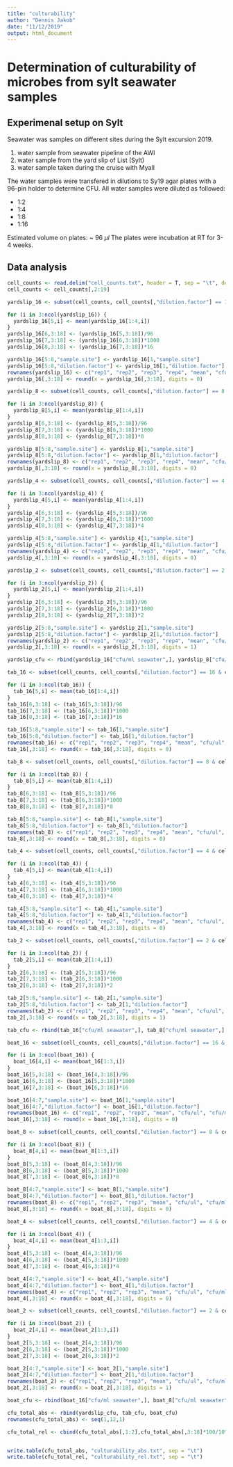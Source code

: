```yaml
---
title: "culturability"
author: "Dennis Jakob"
date: "11/12/2019"
output: html_document
---
```


# Determination of culturability of microbes from sylt seawater samples

## Experimenal setup on Sylt

Seawater was samples on different sites during the Sylt excursion 2019.

1. water sample from seawater pipeline of the AWI
2. water sample from the yard slip of List (Sylt)
3. water sample taken during the cruise with MyaII

The water samples were transfered in dilutions to Sy19 agar plates with a 96-pin holder to determine CFU.
All water samples were diluted as followed:

- 1:2
- 1:4
- 1:8
- 1:16

Estimated volume on plates: ~ 96 $\mu l$
The plates were incubation at RT for 3-4 weeks.

## Data analysis

```r
cell_counts <- read.delim("cell_counts.txt", header = T, sep = "\t", dec = ",")
cell_counts <- cell_counts[,2:19]
```

```r
yardslip_16 <- subset(cell_counts, cell_counts[,"dilution.factor"] == 16 & cell_counts[,"sample.site"] == "yard slip")

for (i in 3:ncol(yardslip_16)) {
  yardslip_16[5,i] <- mean(yardslip_16[1:4,i])
}
yardslip_16[6,3:18] <- (yardslip_16[5,3:18])/96
yardslip_16[7,3:18] <- (yardslip_16[6,3:18])*1000
yardslip_16[8,3:18] <- (yardslip_16[7,3:18])*16

yardslip_16[5:8,"sample.site"] <- yardslip_16[1,"sample.site"]
yardslip_16[5:8,"dilution.factor"] <- yardslip_16[1,"dilution.factor"]
rownames(yardslip_16) <- c("rep1", "rep2", "rep3", "rep4", "mean", "cfu/ul", "cfu/ml sample", "cfu/ml seawater")
yardslip_16[,3:18] <- round(x = yardslip_16[,3:18], digits = 0)
```

```r
yardslip_8 <- subset(cell_counts, cell_counts[,"dilution.factor"] == 8 & cell_counts[,"sample.site"] == "yard slip")

for (i in 3:ncol(yardslip_8)) {
  yardslip_8[5,i] <- mean(yardslip_8[1:4,i])
}
yardslip_8[6,3:18] <- (yardslip_8[5,3:18])/96
yardslip_8[7,3:18] <- (yardslip_8[6,3:18])*1000
yardslip_8[8,3:18] <- (yardslip_8[7,3:18])*8

yardslip_8[5:8,"sample.site"] <- yardslip_8[1,"sample.site"]
yardslip_8[5:8,"dilution.factor"] <- yardslip_8[1,"dilution.factor"]
rownames(yardslip_8) <- c("rep1", "rep2", "rep3", "rep4", "mean", "cfu/ul", "cfu/ml sample", "cfu/ml seawater")
yardslip_8[,3:18] <- round(x = yardslip_8[,3:18], digits = 0)
```

```r
yardslip_4 <- subset(cell_counts, cell_counts[,"dilution.factor"] == 4 & cell_counts[,"sample.site"] == "yard slip")

for (i in 3:ncol(yardslip_4)) {
  yardslip_4[5,i] <- mean(yardslip_4[1:4,i])
}
yardslip_4[6,3:18] <- (yardslip_4[5,3:18])/96
yardslip_4[7,3:18] <- (yardslip_4[6,3:18])*1000
yardslip_4[8,3:18] <- (yardslip_4[7,3:18])*4

yardslip_4[5:8,"sample.site"] <- yardslip_4[1,"sample.site"]
yardslip_4[5:8,"dilution.factor"] <- yardslip_4[1,"dilution.factor"]
rownames(yardslip_4) <- c("rep1", "rep2", "rep3", "rep4", "mean", "cfu/ul", "cfu/ml sample", "cfu/ml seawater")
yardslip_4[,3:18] <- round(x = yardslip_4[,3:18], digits = 0)
```

```r
yardslip_2 <- subset(cell_counts, cell_counts[,"dilution.factor"] == 2 & cell_counts[,"sample.site"] == "yard slip")

for (i in 3:ncol(yardslip_2)) {
  yardslip_2[5,i] <- mean(yardslip_2[1:4,i])
}
yardslip_2[6,3:18] <- (yardslip_2[5,3:18])/96
yardslip_2[7,3:18] <- (yardslip_2[6,3:18])*1000
yardslip_2[8,3:18] <- (yardslip_2[7,3:18])*2

yardslip_2[5:8,"sample.site"] <- yardslip_2[1,"sample.site"]
yardslip_2[5:8,"dilution.factor"] <- yardslip_2[1,"dilution.factor"]
rownames(yardslip_2) <- c("rep1", "rep2", "rep3", "rep4", "mean", "cfu/ul", "cfu/ml sample", "cfu/ml seawater")
yardslip_2[,3:18] <- round(x = yardslip_2[,3:18], digits = 1)
```

```r
yardslip_cfu <- rbind(yardslip_16["cfu/ml seawater",], yardslip_8["cfu/ml seawater",], yardslip_4["cfu/ml seawater",], yardslip_2["cfu/ml seawater",])
```

```r
tab_16 <- subset(cell_counts, cell_counts[,"dilution.factor"] == 16 & cell_counts[,"sample.site"] == "tab")

for (i in 3:ncol(tab_16)) {
  tab_16[5,i] <- mean(tab_16[1:4,i])
}
tab_16[6,3:18] <- (tab_16[5,3:18])/96
tab_16[7,3:18] <- (tab_16[6,3:18])*1000
tab_16[8,3:18] <- (tab_16[7,3:18])*16

tab_16[5:8,"sample.site"] <- tab_16[1,"sample.site"]
tab_16[5:8,"dilution.factor"] <- tab_16[1,"dilution.factor"]
rownames(tab_16) <- c("rep1", "rep2", "rep3", "rep4", "mean", "cfu/ul", "cfu/ml sample", "cfu/ml seawater")
tab_16[,3:18] <- round(x = tab_16[,3:18], digits = 0)
```

```r
tab_8 <- subset(cell_counts, cell_counts[,"dilution.factor"] == 8 & cell_counts[,"sample.site"] == "tab")

for (i in 3:ncol(tab_8)) {
  tab_8[5,i] <- mean(tab_8[1:4,i])
}
tab_8[6,3:18] <- (tab_8[5,3:18])/96
tab_8[7,3:18] <- (tab_8[6,3:18])*1000
tab_8[8,3:18] <- (tab_8[7,3:18])*8

tab_8[5:8,"sample.site"] <- tab_8[1,"sample.site"]
tab_8[5:8,"dilution.factor"] <- tab_8[1,"dilution.factor"]
rownames(tab_8) <- c("rep1", "rep2", "rep3", "rep4", "mean", "cfu/ul", "cfu/ml sample", "cfu/ml seawater")
tab_8[,3:18] <- round(x = tab_8[,3:18], digits = 0)
```

```r
tab_4 <- subset(cell_counts, cell_counts[,"dilution.factor"] == 4 & cell_counts[,"sample.site"] == "tab")

for (i in 3:ncol(tab_4)) {
  tab_4[5,i] <- mean(tab_4[1:4,i])
}
tab_4[6,3:18] <- (tab_4[5,3:18])/96
tab_4[7,3:18] <- (tab_4[6,3:18])*1000
tab_4[8,3:18] <- (tab_4[7,3:18])*4

tab_4[5:8,"sample.site"] <- tab_4[1,"sample.site"]
tab_4[5:8,"dilution.factor"] <- tab_4[1,"dilution.factor"]
rownames(tab_4) <- c("rep1", "rep2", "rep3", "rep4", "mean", "cfu/ul", "cfu/ml sample", "cfu/ml seawater")
tab_4[,3:18] <- round(x = tab_4[,3:18], digits = 0)
```

```r
tab_2 <- subset(cell_counts, cell_counts[,"dilution.factor"] == 2 & cell_counts[,"sample.site"] == "tab")

for (i in 3:ncol(tab_2)) {
  tab_2[5,i] <- mean(tab_2[1:4,i])
}
tab_2[6,3:18] <- (tab_2[5,3:18])/96
tab_2[7,3:18] <- (tab_2[6,3:18])*1000
tab_2[8,3:18] <- (tab_2[7,3:18])*2

tab_2[5:8,"sample.site"] <- tab_2[1,"sample.site"]
tab_2[5:8,"dilution.factor"] <- tab_2[1,"dilution.factor"]
rownames(tab_2) <- c("rep1", "rep2", "rep3", "rep4", "mean", "cfu/ul", "cfu/ml sample", "cfu/ml seawater")
tab_2[,3:18] <- round(x = tab_2[,3:18], digits = 1)
```

```r
tab_cfu <- rbind(tab_16["cfu/ml seawater",], tab_8["cfu/ml seawater",], tab_4["cfu/ml seawater",], tab_2["cfu/ml seawater",])
```

```r
boat_16 <- subset(cell_counts, cell_counts[,"dilution.factor"] == 16 & cell_counts[,"sample.site"] == "boat")

for (i in 3:ncol(boat_16)) {
  boat_16[4,i] <- mean(boat_16[1:3,i])
}
boat_16[5,3:18] <- (boat_16[4,3:18])/96
boat_16[6,3:18] <- (boat_16[5,3:18])*1000
boat_16[7,3:18] <- (boat_16[6,3:18])*16

boat_16[4:7,"sample.site"] <- boat_16[1,"sample.site"]
boat_16[4:7,"dilution.factor"] <- boat_16[1,"dilution.factor"]
rownames(boat_16) <- c("rep1", "rep2", "rep3", "mean", "cfu/ul", "cfu/ml sample", "cfu/ml seawater")
boat_16[,3:18] <- round(x = boat_16[,3:18], digits = 0)
```

```r
boat_8 <- subset(cell_counts, cell_counts[,"dilution.factor"] == 8 & cell_counts[,"sample.site"] == "boat")

for (i in 3:ncol(boat_8)) {
  boat_8[4,i] <- mean(boat_8[1:3,i])
}
boat_8[5,3:18] <- (boat_8[4,3:18])/96
boat_8[6,3:18] <- (boat_8[5,3:18])*1000
boat_8[7,3:18] <- (boat_8[6,3:18])*8

boat_8[4:7,"sample.site"] <- boat_8[1,"sample.site"]
boat_8[4:7,"dilution.factor"] <- boat_8[1,"dilution.factor"]
rownames(boat_8) <- c("rep1", "rep2", "rep3", "mean", "cfu/ul", "cfu/ml sample", "cfu/ml seawater")
boat_8[,3:18] <- round(x = boat_8[,3:18], digits = 0)
```

```r
boat_4 <- subset(cell_counts, cell_counts[,"dilution.factor"] == 4 & cell_counts[,"sample.site"] == "boat")

for (i in 3:ncol(boat_4)) {
  boat_4[4,i] <- mean(boat_4[1:3,i])
}
boat_4[5,3:18] <- (boat_4[4,3:18])/96
boat_4[6,3:18] <- (boat_4[5,3:18])*1000
boat_4[7,3:18] <- (boat_4[6,3:18])*4

boat_4[4:7,"sample.site"] <- boat_4[1,"sample.site"]
boat_4[4:7,"dilution.factor"] <- boat_4[1,"dilution.factor"]
rownames(boat_4) <- c("rep1", "rep2", "rep3", "mean", "cfu/ul", "cfu/ml sample", "cfu/ml seawater")
boat_4[,3:18] <- round(x = boat_4[,3:18], digits = 0)
```

```r
boat_2 <- subset(cell_counts, cell_counts[,"dilution.factor"] == 2 & cell_counts[,"sample.site"] == "boat")

for (i in 3:ncol(boat_2)) {
  boat_2[4,i] <- mean(boat_2[1:3,i])
}
boat_2[5,3:18] <- (boat_2[4,3:18])/96
boat_2[6,3:18] <- (boat_2[5,3:18])*1000
boat_2[7,3:18] <- (boat_2[6,3:18])*2

boat_2[4:7,"sample.site"] <- boat_2[1,"sample.site"]
boat_2[4:7,"dilution.factor"] <- boat_2[1,"dilution.factor"]
rownames(boat_2) <- c("rep1", "rep2", "rep3", "mean", "cfu/ul", "cfu/ml sample", "cfu/ml seawater")
boat_2[,3:18] <- round(x = boat_2[,3:18], digits = 1)
```

```r
boat_cfu <- rbind(boat_16["cfu/ml seawater",], boat_8["cfu/ml seawater",], boat_4["cfu/ml seawater",], boat_2["cfu/ml seawater",])
```

```r
cfu_total_abs <- rbind(yardslip_cfu, tab_cfu, boat_cfu)
rownames(cfu_total_abs) <- seq(1,12,1)

cfu_total_rel <- cbind(cfu_total_abs[,1:2],cfu_total_abs[,3:18]*100/10^6)


write.table(cfu_total_abs, "culturability_abs.txt", sep = "\t")
write.table(cfu_total_rel, "culturability_rel.txt", sep = "\t")
```


